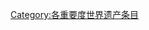 {{cat more|WikiProject:世界遗产}}
{{cat importance|topic=世界遗产|importance=}}
{{CategoryTOC}}

[[Category:各重要度世界遗产条目|Category:各重要度世界遗产条目]]